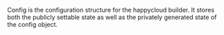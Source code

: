 <!-- Code generated from the comments of the Config struct in builder/happycloud/config.go; DO NOT EDIT MANUALLY -->

Config is the configuration structure for the happycloud builder. It stores
both the publicly settable state as well as the privately generated state of
the config object.

<!-- End of code generated from the comments of the Config struct in builder/happycloud/config.go; -->
